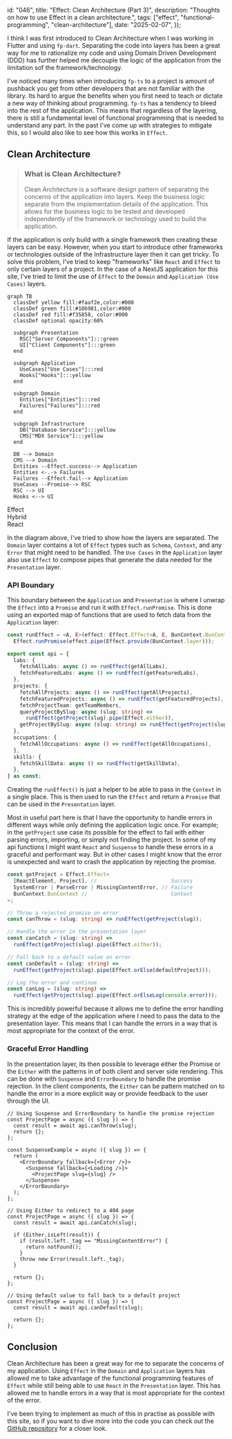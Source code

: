   id: "046",
  title: "Effect: Clean Architecture (Part 3)",
  description: "Thoughts on how to use Effect in a clean architecture.",
  tags: ["effect", "functional-programming", "clean-architecture"],
  date: "2025-02-07",
});

I think I was first introduced to Clean Architecture when I was working in
Flutter and using `fp-dart`. Separating the code into layers has been a great
way for me to rationalize my code and using Domain Driven Development (DDD) has
further helped me decouple the logic of the application from the limitation sof
the framework/technology.

I've noticed many times when introducing `fp-ts` to a project is amount of
pushback you get from other developers that are not familiar with the library.
Its hard to argue the benefits when you first need to teach or dictate a new way
of thinking about programming. `fp-ts` has a tendency to bleed into the rest of
the application. This means that regardless of the layering, there is still a
fundamental level of functional programming that is needed to understand any
part. In the past I've come up with strategies to mitigate this, so I would also
like to see how this works in `Effect`.

## Clean Architecture

> ### What is Clean Architecture?
>
> Clean Architecture is a software design pattern of separating the concerns of
> the application into layers. Keep the business logic separate from the
> implementation details of the application. This allows for the business logic
> to be tested and developed independently of the framework or technology used
> to build the application.

If the application is only build with a single framework then creating these
layers can be easy. However, when you start to introduce other frameworks or
technologies outside of the Infrastructure layer then it can get tricky. To
solve this problem, I've tried to keep "frameworks" like `React` and `Effect` to
only certain layers of a project. In the case of a NextJS application for this
site, I've tried to limit the use of `Effect` to the `Domain` and
`Application (Use Cases)` layers.

```mermaid
graph TB
  classDef yellow fill:#faaf2e,color:#000
  classDef green fill:#10b981,color:#000
  classDef red fill:#f35858, color:#000
  classDef optional opacity:60%

  subgraph Presentation
    RSC["Server Components"]:::green
    UI["Client Components"]:::green
  end

  subgraph Application
    UseCases["Use Cases"]:::red
    Hooks["Hooks"]:::yellow
  end

  subgraph Domain
    Entities["Entities"]:::red
    Failures["Failures"]:::red
  end

  subgraph Infrastructure
    DB["Database Service"]:::yellow
    CMS["MDX Service"]:::yellow
  end

  DB --> Domain
  CMS --> Domain
  Entities --Effect.success--> Application
  Entities <-.-> Failures
  Failures --Effect.fail--> Application
  UseCases --Promise--> RSC
  RSC --> UI
  Hooks <--> UI
```

<div className="flex items-center justify-end gap-2 text-xs">
  <div className="flex gap-1">
    <div className="bg-destructive size-4" />
    <span>Effect</span>
  </div>
  <div className="flex gap-1">
    <div className="bg-warning size-4" />
    <span>Hybrid</span>
  </div>
  <div className="flex gap-1">
    <div className="bg-success size-4" />
    <span>React</span>
  </div>
</div>

In the diagram above, I've tried to show how the layers are separated. The
`Domain` layer contains a lot of `Effect` types such as `Schema`, `Context`, and
any `Error` that might need to be handled. The `Use Cases` in the `Application`
layer also use `Effect` to compose pipes that generate the data needed for the
`Presentation` layer.

### API Boundary

This boundary between the `Application` and `Presentation` is where I unwrap the
`Effect` into a `Promise` and run it with `Effect.runPromise`. This is done
using an exported map of functions that are used to fetch data from the
`Application` layer:

```ts {1-2} showLineNumbers title="api/index.ts"
const runEffect = <A, E>(effect: Effect.Effect<A, E, BunContext.BunContext>) =>
  Effect.runPromise(effect.pipe(Effect.provide(BunContext.layer)));

export const api = {
  labs: {
    fetchAllLabs: async () => runEffect(getAllLabs),
    fetchFeaturedLabs: async () => runEffect(getFeaturedLabs),
  },
  projects: {
    fetchAllProjects: async () => runEffect(getAllProjects),
    fetchFeaturedProjects: async () => runEffect(getFeaturedProjects),
    fetchProjectTeam: getTeamMembers,
    queryProjectBySlug: async (slug: string) =>
      runEffect(getProject(slug).pipe(Effect.either)),
    getProjectBySlug: async (slug: string) => runEffect(getProject(slug)),
  },
  occupations: {
    fetchAllOccupations: async () => runEffect(getAllOccupations),
  },
  skills: {
    fetchSkillData: async () => runEffect(getSkillData),
  },
} as const;
```

Creating the `runEffect()` is just a helper to be able to pass in the `Context`
in a single place. This is then used to run the `Effect` and return a `Promise`
that can be used in the `Presentation` layer.

Most in useful part here is that I have the opportunity to handle errors in
different ways while only defining the application logic once. For example; in
the `getProject` use case its possible for the effect to fail with either
parsing errors, importing, or simply not finding the project. In some of my api
functions I might want `React` and `Suspense` to handle these errors in a
graceful and performant way. But in other cases I might know that the error is
unexpected and want to crash the application by rejecting the promise.

```ts /getProject/#warning /getProject(slug)/#warning
const getProject = Effect.Effect<
  [ReactElement, Project], //                        Success
  SystemError | ParseError | MissingContentError, // Failure
  BunContext.BunContext //                           Context
>;

// Throw a rejected promise on error
const canThrow = (slug: string) => runEffect(getProject(slug));

// Handle the error in the presentation layer
const canCatch = (slug: string) =>
  runEffect(getProject(slug).pipe(Effect.either));

// Fall back to a default value on error
const canDefault = (slug: string) =>
  runEffect(getProject(slug).pipe(Effect.orElse(defaultProject)));

// Log the error and continue
const canLog = (slug: string) =>
  runEffect(getProject(slug).pipe(Effect.orElseLog(console.error)));
```

This is incredibly powerful because it allows me to define the error handling
strategy at the edge of the application where I need to pass the data to the
presentation layer. This means that I can handle the errors in a way that is
most appropriate for the context of the error.

### Graceful Error Handling

In the presentation layer, its then possible to leverage either the Promise or
the `Either` with the patterns in of both client and server side rendering. This
can be done with `Suspense` and `ErrorBoundary` to handle the promise rejection.
In the client components, the `Either` can be pattern matched on to handle the
error in a more explicit way or provide feedback to the user through the UI.

```tsx /ProjectPage/#warning
// Using Suspense and ErrorBoundary to handle the promise rejection
const ProjectPage = async ({ slug }) => {
  const result = await api.canThrow(slug);
  return {};
};

const SuspenseExample = async ({ slug }) => {
  return (
    <ErrorBoundary fallback={<Error />}>
      <Suspense fallback={<Loading />}>
        <ProjectPage slug={slug} />
      </Suspense>
    </ErrorBoundary>
  );
};
```

```tsx /ProjectPage/#warning
// Using Either to redirect to a 404 page
const ProjectPage = async ({ slug }) => {
  const result = await api.canCatch(slug);

  if (Either.isLeft(result)) {
    if (result.left._tag == "MissingContentError") {
      return notFound();
    }
    throw new Error(result.left._tag);
  }

  return {};
};
```

```tsx /ProjectPage/#warning
// Using default value to fall back to a default project
const ProjectPage = async ({ slug }) => {
  const result = await api.canDefault(slug);

  return {};
};
```

## Conclusion

Clean Architecture has been a great way for me to separate the concerns of my
application. Using `Effect` in the `Domain` and `Application` layers has allowed
me to take advantage of the functional programming features of `Effect` while
still being able to use `React` in the `Presentation` layer. This has allowed me
to handle errors in a way that is most appropriate for the context of the error.

I've been trying to implement as much of this in practise as possible with this
site, so if you want to dive more into the code you can check out the
[GitHub repository](https://github.com/lloydrichards/proj_portfolio-website) for
a closer look.
